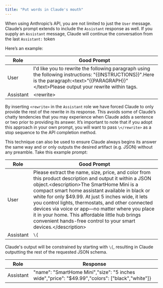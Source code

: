 ```yaml
---
title: "Put words in Claude's mouth"
---
```


When using Anthropic’s API, you are not limited to just the `User` message. Claude’s prompt extends to include the `Assistant` response as well. If you supply an `Assistant` message, Claude will continue the conversation from the last `Assistant:` token

Here’s an example:

| Role      | Good Prompt                                                                                                                                                                                     |
| --------- | ----------------------------------------------------------------------------------------------------------------------------------------------------------------------------------------------- |
| User      | I'd like you to rewrite the following paragraph using the following instructions: "\{\{INSTRUCTIONS}}".Here is the paragraph:\<text>"\{\{PARAGRAPH}}"\</text>Please output your rewrite within  tags. |
| Assistant | \<rewrite>                                                                                                                                                                                       |

By inserting `<rewrite>` in the `Assistant` role we have forced Claude to only provide the rest of the rewrite in its response. This avoids some of Claude’s chatty tendencies that you may experience when Claude adds a sentence or two prior to providing its answer. It’s important to note that if you adopt this approach in your own prompt, you will want to pass `\</rewrite>` as a stop sequence to the API completion method.

This technique can also be used to ensure Claude always begins its answer the same way and or only outputs the desired artifact (e.g. JSON) without any preamble. Take this example prompt:

| Role      | Good Prompt                                                                                                                                                                                                                                                                                                                                                                                                                                                                                   |
| --------- | --------------------------------------------------------------------------------------------------------------------------------------------------------------------------------------------------------------------------------------------------------------------------------------------------------------------------------------------------------------------------------------------------------------------------------------------------------------------------------------------- |
| User      | Please extract the name, size, price, and color from this product description and output it within a JSON object.\<description>The SmartHome Mini is a compact smart home assistant available in black or white for only $49.99\. At just 5 inches wide, it lets you control lights, thermostats, and other connected devices via voice or app—no matter where you place it in your home. This affordable little hub brings convenient hands-free control to your smart devices.\</description> |
| Assistant | `\{`                                                                                                                                                                                                                                                                                                                                                                                                                                                                                             |

Claude's output will be constrained by starting with `\{`, resulting in Claude outputting the rest of the requested JSON schema.

| Role      | Response                                                                                          |
| --------- | ------------------------------------------------------------------------------------------------- |
| Assistant | "name": "SmartHome Mini","size": "5 inches wide","price": "$49.99","colors": \["black","white"\]\} |